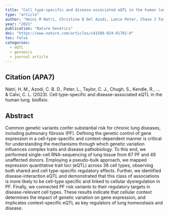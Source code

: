 ```yaml
---
title: "Cell type-specific and disease-associated eQTL in the human lung"
type: "article"
author: "Heini M Natri, Christina B Del Azodi, Lance Peter, Chase J Taylor, Sagrika Chugh, et al.,"
year: "2021"
publication: "Nature Genetics"
doi: "https://www.nature.com/articles/s41588-024-01702-0"
toc: false
categories:
  - eQTL
  - genomics
  - journal article
---
```


## Citation (APA7)

Natri, H. M., Azodi, C. B. D., Peter, L., Taylor, C. J., Chugh, S., Kendle, R., ... & Calvi, C. L. (2023). Cell type-specific and disease-associated eQTL in the human lung. bioRxiv.

## Abstract

Common genetic variants confer substantial risk for chronic lung diseases, including pulmonary fibrosis (PF). Defining the genetic control of gene expression in a cell-type-specific and context-dependent manner is critical for understanding the mechanisms through which genetic variation influences complex traits and disease pathobiology. To this end, we performed single-cell RNA-sequencing of lung tissue from 67 PF and 49 unaffected donors. Employing a pseudo-bulk approach, we mapped expression quantitative trait loci (eQTL) across 38 cell types, observing both shared and cell type-specific regulatory effects. Further, we identified disease-interaction eQTL and demonstrated that this class of associations is more likely to be cell-type specific and linked to cellular dysregulation in PF. Finally, we connected PF risk variants to their regulatory targets in disease-relevant cell types. These results indicate that cellular context determines the impact of genetic variation on gene expression, and implicates context-specific eQTL as key regulators of lung homeostasis and disease.
